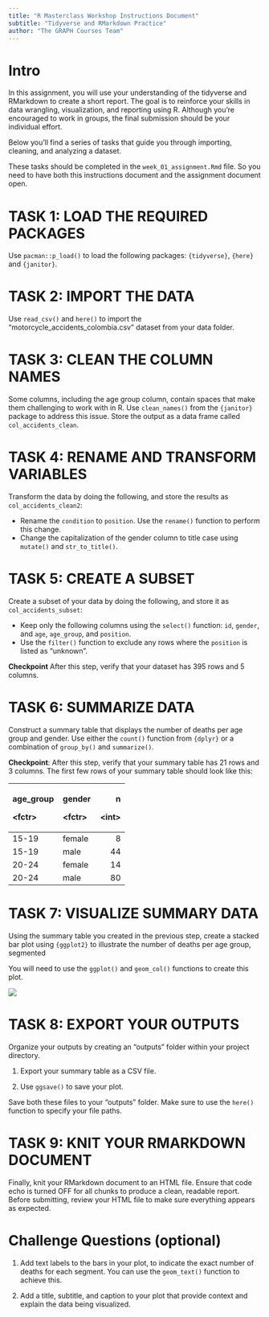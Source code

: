 ```yaml
---
title: "R Masterclass Workshop Instructions Document"
subtitle: "Tidyverse and RMarkdown Practice"
author: "The GRAPH Courses Team"
---
```


# Intro

In this assignment, you will use your understanding of the tidyverse and RMarkdown to create a short report. The goal is to reinforce your skills in data wrangling, visualization, and reporting using R. Although you're encouraged to work in groups, the final submission should be your individual effort.

Below you'll find a series of tasks that guide you through importing, cleaning, and analyzing a dataset. 

These tasks should be completed in the `week_01_assignment.Rmd` file. So you need to have both this instructions document and the assignment document open.

# TASK 1: LOAD THE REQUIRED PACKAGES

Use `pacman::p_load()` to load the following packages: `{tidyverse}`, `{here}` and `{janitor}`.

# TASK 2: IMPORT THE DATA

Use `read_csv()` and `here()` to import the "motorcycle_accidents_colombia.csv" dataset from your data folder.

# TASK 3: CLEAN THE COLUMN NAMES 

Some columns, including the age group column, contain spaces that make them challenging to work with in R. Use `clean_names()` from the `{janitor}` package to address this issue. Store the output as a data frame called `col_accidents_clean`.

# TASK 4: RENAME AND TRANSFORM VARIABLES

Transform the data by doing the following, and store the results as `col_accidents_clean2`:

-   Rename the `condition` to `position`. Use the `rename()` function to perform this change.
-   Change the capitalization of the gender column to title case using `mutate()` and `str_to_title()`.

# TASK 5: CREATE A SUBSET

Create a subset of your data by doing the following, and store it as `col_accidents_subset`:

-   Keep only the following columns using the `select()` function: `id`, `gender`, and `age`, `age_group`, and `position`.
-   Use the `filter()` function to exclude any rows where the `position` is listed as "unknown".

**Checkpoint** After this step, verify that your dataset has 395 rows and 5 columns. 

# TASK 6: SUMMARIZE DATA

Construct a summary table that displays the number of deaths per age group and gender. Use either the `count()` function from `{dplyr}` or a combination of `group_by()` and `summarize()`.

**Checkpoint**: After this step, verify that your summary table has 21 rows and 3 columns. The first few rows of your summary table should look like this:

+-----------+----------+---------+
| age_group | gender   | n       |
|           |          |         |
| \<fctr\>  | \<fctr\> | \<int\> |
+:==========+:=========+========:+
| 15-19     | female   | 8       |
+-----------+----------+---------+
| 15-19     | male     | 44      |
+-----------+----------+---------+
| 20-24     | female   | 14      |
+-----------+----------+---------+
| 20-24     | male     | 80      |
+-----------+----------+---------+

# TASK 7: VISUALIZE SUMMARY DATA

Using the summary table you created in the previous step, create a stacked bar plot using `{ggplot2}` to illustrate the number of deaths per age group, segmented

You will need to use the `ggplot()` and `geom_col()` functions to create this plot.

![](age_sex_bar_example.jpg)

# TASK 8: EXPORT YOUR OUTPUTS

Organize your outputs by creating an "outputs" folder within your project directory.

1.  Export your summary table as a CSV file.

2.  Use `ggsave()` to save your plot.

Save both these files to your "outputs" folder. Make sure to use the `here()` function to specify your file paths.

# TASK 9: KNIT YOUR RMARKDOWN DOCUMENT

Finally, knit your RMarkdown document to an HTML file. Ensure that code echo is turned OFF for all chunks to produce a clean, readable report. Before submitting, review your HTML file to make sure everything appears as expected.

# Challenge Questions (optional)

1. Add text labels to the bars in your plot, to indicate the exact number of deaths for each segment. You can use the `geom_text()` function to achieve this.

2. Add a title, subtitle, and caption to your plot that provide context and explain the data being visualized.